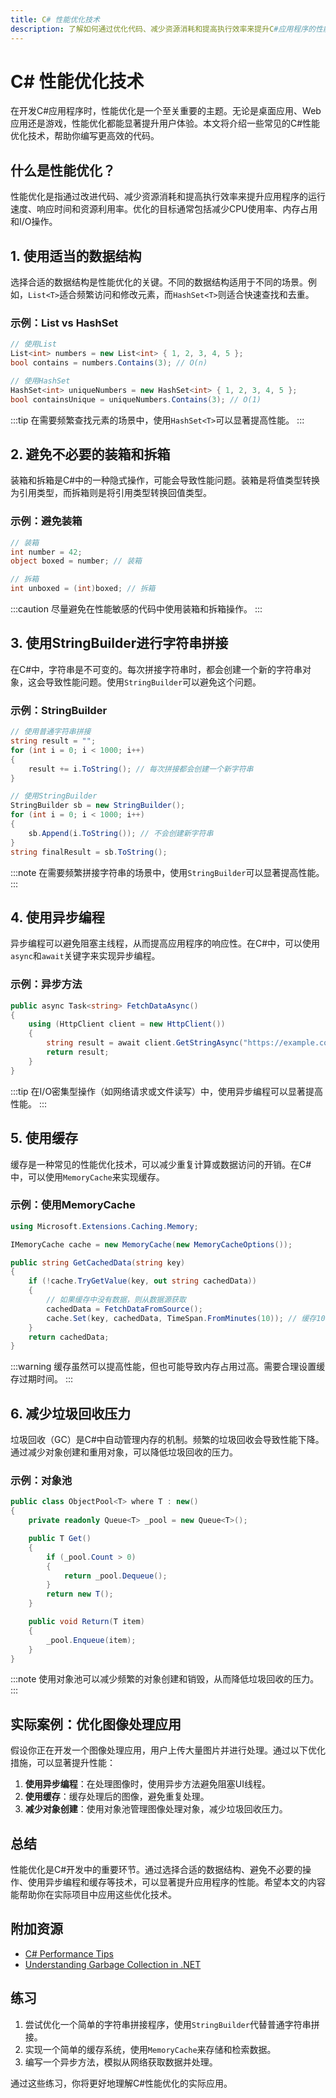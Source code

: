 ```yaml
---
title: C# 性能优化技术
description: 了解如何通过优化代码、减少资源消耗和提高执行效率来提升C#应用程序的性能。本文适合初学者，涵盖关键概念、实际案例和代码示例。
---
```


# C# 性能优化技术

在开发C#应用程序时，性能优化是一个至关重要的主题。无论是桌面应用、Web应用还是游戏，性能优化都能显著提升用户体验。本文将介绍一些常见的C#性能优化技术，帮助你编写更高效的代码。

## 什么是性能优化？

性能优化是指通过改进代码、减少资源消耗和提高执行效率来提升应用程序的运行速度、响应时间和资源利用率。优化的目标通常包括减少CPU使用率、内存占用和I/O操作。

## 1. 使用适当的数据结构

选择合适的数据结构是性能优化的关键。不同的数据结构适用于不同的场景。例如，`List<T>`适合频繁访问和修改元素，而`HashSet<T>`则适合快速查找和去重。

### 示例：List vs HashSet

```csharp
// 使用List
List<int> numbers = new List<int> { 1, 2, 3, 4, 5 };
bool contains = numbers.Contains(3); // O(n)

// 使用HashSet
HashSet<int> uniqueNumbers = new HashSet<int> { 1, 2, 3, 4, 5 };
bool containsUnique = uniqueNumbers.Contains(3); // O(1)
```

:::tip
在需要频繁查找元素的场景中，使用`HashSet<T>`可以显著提高性能。
:::

## 2. 避免不必要的装箱和拆箱

装箱和拆箱是C#中的一种隐式操作，可能会导致性能问题。装箱是将值类型转换为引用类型，而拆箱则是将引用类型转换回值类型。

### 示例：避免装箱

```csharp
// 装箱
int number = 42;
object boxed = number; // 装箱

// 拆箱
int unboxed = (int)boxed; // 拆箱
```

:::caution
尽量避免在性能敏感的代码中使用装箱和拆箱操作。
:::

## 3. 使用StringBuilder进行字符串拼接

在C#中，字符串是不可变的。每次拼接字符串时，都会创建一个新的字符串对象，这会导致性能问题。使用`StringBuilder`可以避免这个问题。

### 示例：StringBuilder

```csharp
// 使用普通字符串拼接
string result = "";
for (int i = 0; i < 1000; i++)
{
    result += i.ToString(); // 每次拼接都会创建一个新字符串
}

// 使用StringBuilder
StringBuilder sb = new StringBuilder();
for (int i = 0; i < 1000; i++)
{
    sb.Append(i.ToString()); // 不会创建新字符串
}
string finalResult = sb.ToString();
```

:::note
在需要频繁拼接字符串的场景中，使用`StringBuilder`可以显著提高性能。
:::

## 4. 使用异步编程

异步编程可以避免阻塞主线程，从而提高应用程序的响应性。在C#中，可以使用`async`和`await`关键字来实现异步编程。

### 示例：异步方法

```csharp
public async Task<string> FetchDataAsync()
{
    using (HttpClient client = new HttpClient())
    {
        string result = await client.GetStringAsync("https://example.com");
        return result;
    }
}
```

:::tip
在I/O密集型操作（如网络请求或文件读写）中，使用异步编程可以显著提高性能。
:::

## 5. 使用缓存

缓存是一种常见的性能优化技术，可以减少重复计算或数据访问的开销。在C#中，可以使用`MemoryCache`来实现缓存。

### 示例：使用MemoryCache

```csharp
using Microsoft.Extensions.Caching.Memory;

IMemoryCache cache = new MemoryCache(new MemoryCacheOptions());

public string GetCachedData(string key)
{
    if (!cache.TryGetValue(key, out string cachedData))
    {
        // 如果缓存中没有数据，则从数据源获取
        cachedData = FetchDataFromSource();
        cache.Set(key, cachedData, TimeSpan.FromMinutes(10)); // 缓存10分钟
    }
    return cachedData;
}
```

:::warning
缓存虽然可以提高性能，但也可能导致内存占用过高。需要合理设置缓存过期时间。
:::

## 6. 减少垃圾回收压力

垃圾回收（GC）是C#中自动管理内存的机制。频繁的垃圾回收会导致性能下降。通过减少对象创建和重用对象，可以降低垃圾回收的压力。

### 示例：对象池

```csharp
public class ObjectPool<T> where T : new()
{
    private readonly Queue<T> _pool = new Queue<T>();

    public T Get()
    {
        if (_pool.Count > 0)
        {
            return _pool.Dequeue();
        }
        return new T();
    }

    public void Return(T item)
    {
        _pool.Enqueue(item);
    }
}
```

:::note
使用对象池可以减少频繁的对象创建和销毁，从而降低垃圾回收的压力。
:::

## 实际案例：优化图像处理应用

假设你正在开发一个图像处理应用，用户上传大量图片并进行处理。通过以下优化措施，可以显著提升性能：

1. **使用异步编程**：在处理图像时，使用异步方法避免阻塞UI线程。
2. **使用缓存**：缓存处理后的图像，避免重复处理。
3. **减少对象创建**：使用对象池管理图像处理对象，减少垃圾回收压力。

## 总结

性能优化是C#开发中的重要环节。通过选择合适的数据结构、避免不必要的操作、使用异步编程和缓存等技术，可以显著提升应用程序的性能。希望本文的内容能帮助你在实际项目中应用这些优化技术。

## 附加资源

- [C# Performance Tips](https://docs.microsoft.com/en-us/dotnet/csharp/programming-guide/performance/)
- [Understanding Garbage Collection in .NET](https://docs.microsoft.com/en-us/dotnet/standard/garbage-collection/)

## 练习

1. 尝试优化一个简单的字符串拼接程序，使用`StringBuilder`代替普通字符串拼接。
2. 实现一个简单的缓存系统，使用`MemoryCache`来存储和检索数据。
3. 编写一个异步方法，模拟从网络获取数据并处理。

通过这些练习，你将更好地理解C#性能优化的实际应用。